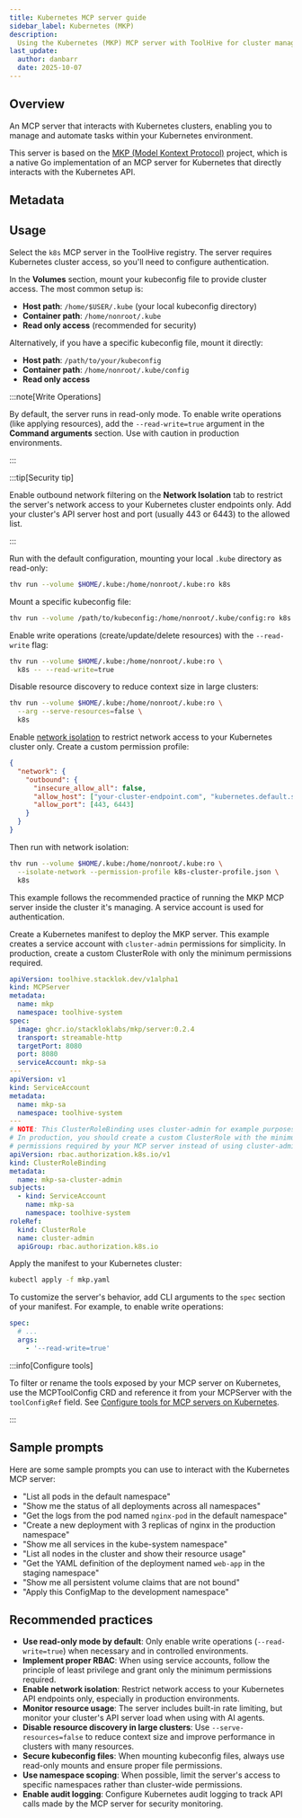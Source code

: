 ```yaml
---
title: Kubernetes MCP server guide
sidebar_label: Kubernetes (MKP)
description:
  Using the Kubernetes (MKP) MCP server with ToolHive for cluster management.
last_update:
  author: danbarr
  date: 2025-10-07
---
```


## Overview

An MCP server that interacts with Kubernetes clusters, enabling you to manage
and automate tasks within your Kubernetes environment.

This server is based on the
[MKP (Model Kontext Protocol)](https://github.com/StacklokLabs/mkp) project,
which is a native Go implementation of an MCP server for Kubernetes that
directly interacts with the Kubernetes API.

## Metadata

<MCPMetadata name='k8s' />

## Usage

<Tabs groupId='mode' queryString='mode'>
<TabItem value='ui' label='UI' default>

Select the `k8s` MCP server in the ToolHive registry. The server requires
Kubernetes cluster access, so you'll need to configure authentication.

In the **Volumes** section, mount your kubeconfig file to provide cluster
access. The most common setup is:

- **Host path**: `/home/$USER/.kube` (your local kubeconfig directory)
- **Container path**: `/home/nonroot/.kube`
- **Read only access** (recommended for security)

Alternatively, if you have a specific kubeconfig file, mount it directly:

- **Host path**: `/path/to/your/kubeconfig`
- **Container path**: `/home/nonroot/.kube/config`
- **Read only access**

:::note[Write Operations]

By default, the server runs in read-only mode. To enable write operations (like
applying resources), add the `--read-write=true` argument in the **Command
arguments** section. Use with caution in production environments.

:::

:::tip[Security tip]

Enable outbound network filtering on the **Network Isolation** tab to restrict
the server's network access to your Kubernetes cluster endpoints only. Add your
cluster's API server host and port (usually 443 or 6443) to the allowed list.

:::

</TabItem>
<TabItem value='cli' label='CLI'>

Run with the default configuration, mounting your local `.kube` directory as
read-only:

```bash
thv run --volume $HOME/.kube:/home/nonroot/.kube:ro k8s
```

Mount a specific kubeconfig file:

```bash
thv run --volume /path/to/kubeconfig:/home/nonroot/.kube/config:ro k8s
```

Enable write operations (create/update/delete resources) with the `--read-write`
flag:

```bash
thv run --volume $HOME/.kube:/home/nonroot/.kube:ro \
  k8s -- --read-write=true
```

Disable resource discovery to reduce context size in large clusters:

```bash
thv run --volume $HOME/.kube:/home/nonroot/.kube:ro \
  --arg --serve-resources=false \
  k8s
```

Enable [network isolation](../guides-cli/network-isolation.mdx) to restrict
network access to your Kubernetes cluster only. Create a custom permission
profile:

```json title="k8s-cluster-profile.json"
{
  "network": {
    "outbound": {
      "insecure_allow_all": false,
      "allow_host": ["your-cluster-endpoint.com", "kubernetes.default.svc"],
      "allow_port": [443, 6443]
    }
  }
}
```

Then run with network isolation:

```bash
thv run --volume $HOME/.kube:/home/nonroot/.kube:ro \
  --isolate-network --permission-profile k8s-cluster-profile.json \
  k8s
```

</TabItem>
<TabItem value='k8s' label='Kubernetes'>

This example follows the recommended practice of running the MKP MCP server
inside the cluster it's managing. A service account is used for authentication.

Create a Kubernetes manifest to deploy the MKP server. This example creates a
service account with `cluster-admin` permissions for simplicity. In production,
create a custom ClusterRole with only the minimum permissions required.

```yaml title="mkp.yaml"
apiVersion: toolhive.stacklok.dev/v1alpha1
kind: MCPServer
metadata:
  name: mkp
  namespace: toolhive-system
spec:
  image: ghcr.io/stackloklabs/mkp/server:0.2.4
  transport: streamable-http
  targetPort: 8080
  port: 8080
  serviceAccount: mkp-sa
---
apiVersion: v1
kind: ServiceAccount
metadata:
  name: mkp-sa
  namespace: toolhive-system
---
# NOTE: This ClusterRoleBinding uses cluster-admin for example purposes only.
# In production, you should create a custom ClusterRole with the minimum
# permissions required by your MCP server instead of using cluster-admin.
apiVersion: rbac.authorization.k8s.io/v1
kind: ClusterRoleBinding
metadata:
  name: mkp-sa-cluster-admin
subjects:
  - kind: ServiceAccount
    name: mkp-sa
    namespace: toolhive-system
roleRef:
  kind: ClusterRole
  name: cluster-admin
  apiGroup: rbac.authorization.k8s.io
```

Apply the manifest to your Kubernetes cluster:

```bash
kubectl apply -f mkp.yaml
```

To customize the server's behavior, add CLI arguments to the `spec` section of
your manifest. For example, to enable write operations:

```yaml title="mkp.yaml"
spec:
  # ...
  args:
    - '--read-write=true'
```

:::info[Configure tools]

To filter or rename the tools exposed by your MCP server on Kubernetes, use the
MCPToolConfig CRD and reference it from your MCPServer with the `toolConfigRef`
field. See
[Configure tools for MCP servers on Kubernetes](../guides-k8s/tool-config.mdx).

:::

</TabItem>
</Tabs>

## Sample prompts

Here are some sample prompts you can use to interact with the Kubernetes MCP
server:

- "List all pods in the default namespace"
- "Show me the status of all deployments across all namespaces"
- "Get the logs from the pod named `nginx-pod` in the default namespace"
- "Create a new deployment with 3 replicas of nginx in the production namespace"
- "Show me all services in the kube-system namespace"
- "List all nodes in the cluster and show their resource usage"
- "Get the YAML definition of the deployment named `web-app` in the staging
  namespace"
- "Show me all persistent volume claims that are not bound"
- "Apply this ConfigMap to the development namespace"

## Recommended practices

- **Use read-only mode by default**: Only enable write operations
  (`--read-write=true`) when necessary and in controlled environments.
- **Implement proper RBAC**: When using service accounts, follow the principle
  of least privilege and grant only the minimum permissions required.
- **Enable network isolation**: Restrict network access to your Kubernetes API
  endpoints only, especially in production environments.
- **Monitor resource usage**: The server includes built-in rate limiting, but
  monitor your cluster's API server load when using with AI agents.
- **Disable resource discovery in large clusters**: Use
  `--serve-resources=false` to reduce context size and improve performance in
  clusters with many resources.
- **Secure kubeconfig files**: When mounting kubeconfig files, always use
  read-only mounts and ensure proper file permissions.
- **Use namespace scoping**: When possible, limit the server's access to
  specific namespaces rather than cluster-wide permissions.
- **Enable audit logging**: Configure Kubernetes audit logging to track API
  calls made by the MCP server for security monitoring.
